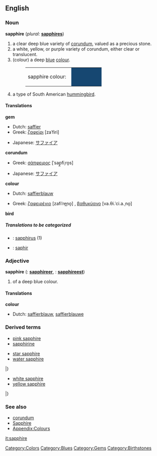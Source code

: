 {{wikipedia}}
==English==

===Noun===
'''sapphire'''  (''plural:'' '''[[sapphires]]''')

#a clear deep blue variety of [[corundum]], valued as a precious stone.
#a white, yellow, or purple variety of corundum, either clear or translucent.
#(colour) a deep [[blue]] [[colour]].
#:<table><tr><td>sapphire colour: &nbsp;</td><td bgcolor="#164771" width="80">&nbsp; </td></tr></table>
#a type of South American [[hummingbird]].

====Translations====
'''gem'''
{{top}}
*Dutch: [[saffier]] {{m}}
*Greek: [[ζαφείρι]] [zaˈfiri] {{n}}
{{mid}}
*Japanese: [[サファイア]]
{{bottom}}

'''corundum'''
{{top}}
*Greek: [[σάπφειρος]] [ˈsap̪fiˌro̞s] {{m}}
{{mid}}
*Japanese: [[サファイア]]
{{bottom}}

'''colour'''
{{top}}
*Dutch: [[saffierblauw]] {{n}}
{{mid}}
*Greek: [[ζαφειρένιο]] [zafiˈre̞ɲo̞] {{n}}, [[βαθυκύανο]] [va.θi.ˈci.a.ˌno̞] {{n}}
{{bottom}}

'''bird'''
{{top}}
{{mid}}
{{bottom}}

=====Translations to be categorized=====
{{checktrans}}
<!--Remove this section once all of the translations below have been moved into the tables above.-->
*{{ttbc|Latin}}: [[sapphirus]] (1)
*{{ttbc|Français}}: [[saphir]]

===Adjective===
'''sapphire'''  ({{compar}}: '''[[sapphireer]]''', {{superl}}: '''[[sapphireest]]''')

#of a deep blue colour.

====Translations====
'''colour'''
{{top}}
*Dutch: [[saffierblauw]], [[saffierblauwe]]
{{mid}}
{{bottom}}

===Derived terms===
{{top3}}
*[[pink sapphire]]
*[[sapphirine]]
{{mid3}}
*[[star sapphire]]
*[[water sapphire]]
{{mid3}}
|}
*[[white sapphire]]
*[[yellow sapphire]]
|}

===See also===
*[[corundum]]
*[[Sapphire]]
*[[Wiktionary_Appendix:Colours|Appendix:Colours]]

[[Category:Colors]]
[[Category:Blues]]
[[Category:Gems]]
[[Category:Birthstones]]

[[it:sapphire]]